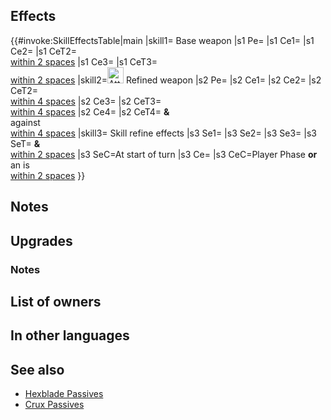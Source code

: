 {{Weapon Infobox
|tagid=SID_ダニエルの錬弓
|weaponName=Daniel-Made Bow
|weaponType=Bow
|might=14
|range=2
|effectiveness=Flying
|cooldown=-1
|effect=Accelerates Special trigger (cooldown count-1). Effective against flying foes. Grants Atk+5 to allies within 2 spaces during combat. Inflicts Atk-5 on foes within 2 spaces during combat.
|cost=400
|exclusive=1
|statModifiers=0,14,0,0,0
|userVersion1=Bow
|userVersion2=Arrow
|required=Silver Bow
|intID=2191
|sort=440
|effectRange=2
|value=20
|timingID=2
|abilityID=227
|randomTimestamp=2020-09-18T07:00:00Z
|randomMinLv=31
|refinePaths=default
|refineSP=400
|refineMedals=500
|refineDews=200
|upgradedEffect=Accelerates Special trigger (cooldown count-1). Effective against flying foes. Grants Atk/Def+5 to allies within 4 spaces of unit during their combat. Inflicts Atk/Def-5 on foes within 4 spaces of unit and those foes suffer guaranteed follow-up attacks during combat.
|refineStatsSkill1=0,0,0,0,0
|effectSkill1=At start of turn, if unit is within 2 spaces of an ally, grants Atk/Spd+6,【Hexblade】, and "Special cooldown charge +1 per attack during combat (only highest value applied; does not stack)" to unit and allies within 2 spaces of unit for 1 turn. If unit initiates combat or is within 2 spaces of an ally, grants Atk/Def+5 to unit during combat.<br><br>【Hexblade】<br>Calculates damage using the lower of foe's Def or Res during combat for 1 turn (including damage dealt by Specials before combat).
|properties=random_owner
}}
==Effects==
{{#invoke:SkillEffectsTable|main
|skill1={{SCi|weapon}} Base weapon
|s1 Pe={{Eft|Accelerates Special}}
|s1 Ce1={{Eft|Effectiveness|{{Mt|Flying}}}}
|s1 Ce2={{Eft|Temporary buffs|Atk|5}}
|s1 CeT2={{Tgt|Allies}}<br>[[within 2 spaces]]
|s1 Ce3={{Eft|Temporary debuffs|Atk|5}}
|s1 CeT3={{Tgt|Foes}}<br>[[within 2 spaces]]
|skill2=[[File:Attack Plus W.png|x26px|class=inline-icon]] Refined weapon
|s2 Pe={{Eft|Accelerates Special}}
|s2 Ce1={{Eft|Effectiveness|{{Mt|Flying}}}}
|s2 Ce2={{Eft|Temporary buffs|Atk/Def|5}}
|s2 CeT2={{Tgt|Allies}}<br>[[within 4 spaces]]
|s2 Ce3={{Eft|Temporary debuffs|Atk/Def|5}}
|s2 CeT3={{Tgt|Foes}}<br>[[within 4 spaces]]
|s2 Ce4={{Eft|Guaranteed Follow-Ups}}
|s2 CeT4={{Tgt|Unit}} '''&''' {{Tgt|Allies}}<br>against {{Tgt|Foes}}<br>[[within 4 spaces]]
|skill3={{Si|Daniel-Made Bow|refine=Skill1}} Skill refine effects
|s3 Se1={{Eft|Bonuses|Atk/Spd|5}}
|s3 Se2={{SEt|Hexblade}}
|s3 Se3={{SEt|Special Cooldown Charge +1}}
|s3 SeT={{Tgt|Unit}} '''&''' {{Tgt|Allies}}<br>[[within 2 spaces]]
|s3 SeC=At start of turn
|s3 Ce={{Eft|Temporary buffs|Atk/Def|5}}
|s3 CeC=Player Phase '''or'''<br>an {{Tgt|Ally}} is<br>[[within 2 spaces]]
}}

==Notes==
{{Effective damage bonus|Flying}}
{{Temporary buffs}}
{{AlliesCombatEffect|effect=temporary buffs}}
{{Temporary debuffs}}
{{FoesCombatEffect|effect=temporary debuffs}}
==Upgrades==
{{Weapon Upgrade List}}
===Notes===
{{Guaranteed follow-up interaction|name=Refined Daniel-Made Bow}}
{{AlliesCombatEffect|temporary buffs and guaranteed follow-up|name=Refined Daniel-Made Bow}}
{{Bonuses|name={{St|Daniel-Made Bow|refine=Skill1}}}}
{{Hexblade|name={{St|Daniel-Made Bow|refine=Skill1}}}}
{{Special Cooldown Charge +1|name={{St|Daniel-Made Bow|refine=Skill1}}}}
==List of owners==
{{Skill Hero List}}
==In other languages==
{{OtherLanguages
|english=Daniel-Made Bow
|japanese=ダニエルの錬弓
|german=Daniels Bogen
|spanishEU=Arco Daniel
|spanishLA=Arco Daniel
|french=Arc de Daniel
|italian=Arco di Daniel
|chineseTW=丹尼爾的鍊弓
|portuguese=Arco Daniel
}}
==See also==
{{See also skills|cond=(Description LIKE '%grants Atk+%to allies within _ spaces during combat%' OR Description LIKE '%【Hexblade】%' OR Description LIKE '%suffer guaranteed follow-ups%') AND Exclusive='1'}}
* [[Skill families/A Passives#Hexblade|Hexblade Passives]]
* [[Skill families/C Passives#Crux|Crux Passives]]
{{Weapons Navbox}}
